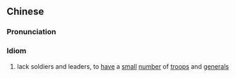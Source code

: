 {{also|兵微将寡}}
==Chinese==
{{zh-forms|s=兵微将寡}}

===Pronunciation===
{{zh-pron
|m=bīng微jiàngguǎ
|cat=id
}}

===Idiom===
{{zh-idiom}}

# lack soldiers and leaders, to [[have]] a [[small]] [[number]] of [[troops]] and [[general]]s
